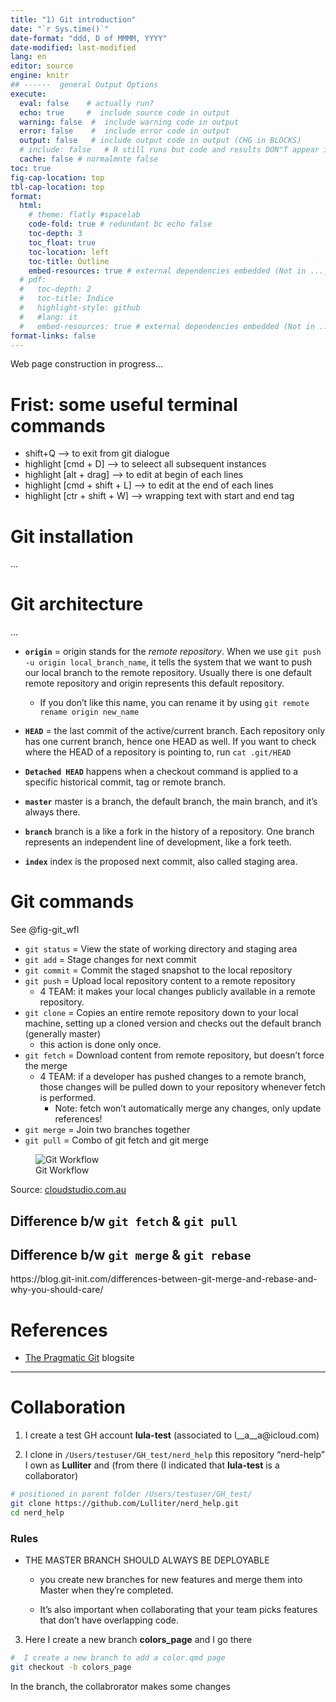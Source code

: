 ```yaml
---
title: "1) Git introduction"
date: "`r Sys.time()`"
date-format: "ddd, D of MMMM, YYYY"
date-modified: last-modified
lang: en
editor: source
engine: knitr
## ------  general Output Options
execute:     
  eval: false    # actually run? 
  echo: true     #  include source code in output
  warning: false  #  include warning code in output
  error: false    #  include error code in output
  output: false   # include output code in output (CHG in BLOCKS)
  # include: false   # R still runs but code and results DON"T appear in output  
  cache: false # normalmnte false
toc: true
fig-cap-location: top
tbl-cap-location: top
format:
  html:
    # theme: flatly #spacelab
    code-fold: true # redundant bc echo false 
    toc-depth: 3
    toc_float: true
    toc-location: left
    toc-title: Outline
    embed-resources: true # external dependencies embedded (Not in ..._files/)
  # pdf:
  #   toc-depth: 2
  #   toc-title: Indice
  #   highlight-style: github
  #   #lang: it
  #   embed-resources: true # external dependencies embedded (Not in ..._files/)
format-links: false
---
```


::: {.callout-caution collapse="false"}
Web page construction in progress...
:::

# Frist: some useful terminal commands

+ shift+Q --> to exit from git dialogue 
+ highlight [cmd + D] --> to seleect all subsequent instances 
+ highlight [alt + drag] --> to edit at begin of each lines 
+ highlight [cmd + shift + L] --> to edit at the end of each lines 
+ highlight [ctr + shift + W] --> wrapping  text with start and end tag 

# Git installation

...

# Git architecture

...

+ **`origin`**	= origin stands for the *remote repository*. When we use `git push -u origin local_branch_name`, it tells the system that we want to push our local branch to the remote repository. Usually there is one default remote repository and origin represents this default repository.
  + If you don’t like this name, you can rename it by using 
  `git remote rename origin new_name`

+ **`HEAD`**	= the last commit of the active/current branch. Each repository only has one current branch, hence one HEAD as well. If you want to check where the HEAD of a repository is pointing to, run `cat .git/HEAD`

+ **`Detached HEAD`** happens when a checkout command is applied to a specific historical commit, tag or remote branch.

+ **`master`**	master is a branch, the default branch, the main branch, and it’s always there.

+ **`branch`**	branch is a like a fork in the history of a repository. One branch represents an independent line of development, like a fork teeth.

+ **`index`**	index is the proposed next commit, also called staging area. 

# Git commands

See @fig-git_wfl 

+ `git status`	    = View the state of working directory and staging area
+ `git add`       = Stage changes for next commit 
+ `git commit`    = Commit the staged snapshot to the local repository    
+ `git push`      = Upload local repository content to a remote repository
  + 4 TEAM: it makes your local changes publicly available in a remote repository.  
+ `git clone`     = Copies an entire remote repository down to your local machine, setting up a cloned version and checks out the default branch (generally master)
  + this action is done only once.
+ `git fetch`     = Download content from remote repository, but doesn’t force the merge 
  + 4 TEAM: if a developer has pushed changes to a remote branch, those changes will be pulled down to your repository whenever fetch is performed.
     + Note: fetch won't automatically merge any changes, only update references!
+ `git merge`     = Join two branches together
+ `git pull`      = Combo of git fetch and git merge  

<!-- NO link in image -->
<!-- ![title](location){#fig-reference} -->
![Git Workflow](./img_tools/GitWorkflow-4.png){#fig-git_wfl}

Source: [cloudstudio.com.au](https://cloudstudio.com.au/2021/06/26/git-command/)

<!-- YES link in image -->
<!-- ::: {#fig-git_wfl}
[![Git Workflow](./img_tools/GitWorkflow-4.png)](https://cloudstudio.com.au/2021/06/26/git-command/)
::: -->
 
## Difference b/w `git fetch` & `git pull`


## Difference b/w `git merge` & `git rebase`
https://blog.git-init.com/differences-between-git-merge-and-rebase-and-why-you-should-care/

# References

+ [The Pragmatic Git](https://blog.git-init.com/git-gold/) blogsite

-----

# Collaboration

1. I create a test GH account **lula-test**  (associated to l__a__a@icloud.com)

2. I clone in  `/Users/testuser/GH_test/nerd_help` this repository "nerd-help" I own as **Lulliter** and (from there (I indicated that **lula-test** is a collaborator)


```bash
# positioned in parent folder /Users/testuser/GH_test/
git clone https://github.com/Lulliter/nerd_help.git
cd nerd_help
```

### **Rules** 

+ THE MASTER BRANCH SHOULD ALWAYS BE DEPLOYABLE
  + you create new branches for new features and merge them into Master when they’re completed. 

  + It’s also important when collaborating that your team picks features that don’t have overlapping code. 

3. Here I create a new branch **colors_page** and I go there 
  ```bash
#  I create a new branch to add a color.qmd page 
git checkout -b colors_page 
```

In the branch, the collabrorator makes some changes 